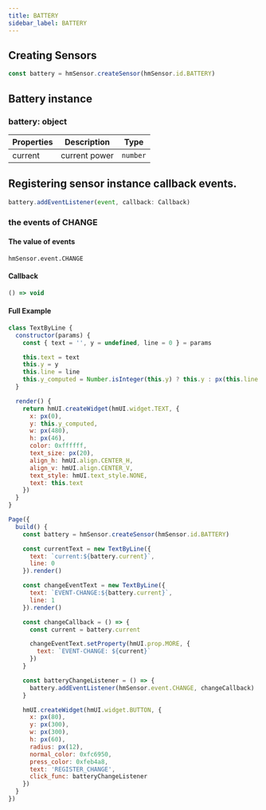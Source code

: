 ```yaml
---
title: BATTERY
sidebar_label: BATTERY
---
```


## Creating Sensors

```js
const battery = hmSensor.createSensor(hmSensor.id.BATTERY)
```

## Battery instance

### battery: object

| Properties |  Description  | Type |
| ---------- | ------------- | -------- |
|  current  | current power | `number` |

## Registering sensor instance callback events.

```js
battery.addEventListener(event, callback: Callback)
```

### the events of CHANGE

#### The value of events

`hmSensor.event.CHANGE`

#### Callback

```ts
() => void
```

#### Full Example

```js
class TextByLine {
  constructor(params) {
    const { text = '', y = undefined, line = 0 } = params

    this.text = text
    this.y = y
    this.line = line
    this.y_computed = Number.isInteger(this.y) ? this.y : px(this.line * 60 + 120)
  }

  render() {
    return hmUI.createWidget(hmUI.widget.TEXT, {
      x: px(0),
      y: this.y_computed,
      w: px(480),
      h: px(46),
      color: 0xffffff,
      text_size: px(20),
      align_h: hmUI.align.CENTER_H,
      align_v: hmUI.align.CENTER_V,
      text_style: hmUI.text_style.NONE,
      text: this.text
    })
  }
}

Page({
  build() {
    const battery = hmSensor.createSensor(hmSensor.id.BATTERY)

    const currentText = new TextByLine({
      text: `current:${battery.current}`,
      line: 0
    }).render()

    const changeEventText = new TextByLine({
      text: `EVENT-CHANGE:${battery.current}`,
      line: 1
    }).render()

    const changeCallback = () => {
      const current = battery.current

      changeEventText.setProperty(hmUI.prop.MORE, {
        text: `EVENT-CHANGE: ${current}`
      })
    }

    const batteryChangeListener = () => {
      battery.addEventListener(hmSensor.event.CHANGE, changeCallback)
    }

    hmUI.createWidget(hmUI.widget.BUTTON, {
      x: px(80),
      y: px(300),
      w: px(300),
      h: px(60),
      radius: px(12),
      normal_color: 0xfc6950,
      press_color: 0xfeb4a8,
      text: 'REGISTER_CHANGE',
      click_func: batteryChangeListener
    })
  }
})
```
